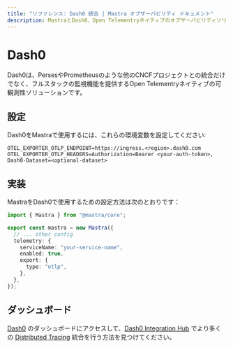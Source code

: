 ```yaml
---
title: "リファレンス: Dash0 統合 | Mastra オブザーバビリティ ドキュメント"
description: MastraとDash0、Open Telementryネイティブのオブザーバビリティソリューションとの統合に関するドキュメント。
---
```


# Dash0

Dash0は、PersesやPrometheusのような他のCNCFプロジェクトとの統合だけでなく、フルスタックの監視機能を提供するOpen Telementryネイティブの可観測性ソリューションです。

## 設定

Dash0をMastraで使用するには、これらの環境変数を設定してください:

```env
OTEL_EXPORTER_OTLP_ENDPOINT=https://ingress.<region>.dash0.com
OTEL_EXPORTER_OTLP_HEADERS=Authorization=Bearer <your-auth-token>, Dash0-Dataset=<optional-dataset>
```

## 実装

MastraをDash0で使用するための設定方法は次のとおりです：

```typescript
import { Mastra } from "@mastra/core";

export const mastra = new Mastra({
  // ... other config
  telemetry: {
    serviceName: "your-service-name",
    enabled: true,
    export: {
      type: "otlp",
    },
  },
});
```

## ダッシュボード

[Dash0](https://www.dash0.com/) のダッシュボードにアクセスして、[Dash0 Integration Hub](https://www.dash0.com/hub/integrations) でより多くの [Distributed Tracing](https://www.dash0.com/distributed-tracing) 統合を行う方法を見つけてください。
